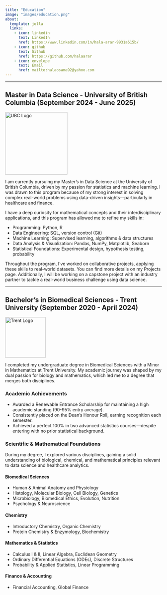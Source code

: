 ```yaml
---
title: "Education"
image: "images/education.png"
about:
  template: jolla
  links:
    - icon: linkedin
      text: LinkedIn
      href: https://www.linkedin.com/in/hala-arar-9931a615b/
    - icon: github
      text: Github
      href: https://github.com/halaarar
    - icon: envelope
      text: Email
      href: mailto:halaosama92@yahoo.com
---
```





----

## Master in Data Science - University of British Columbia (September 2024 - June 2025) 

<img src="images/ubc.png" alt="UBC Logo" width="200" class="mx-auto d-block">

I am currently pursuing my Master's in Data Science at the University of British Columbia, driven by my passion for statistics and machine learning. I was drawn to this program because of my strong interest in solving complex real-world problems using data-driven insights—particularly in healthcare and finance.

I have a deep curiosity for mathematical concepts and their interdisciplinary applications, and this program has allowed me to refine my skills in:

- Programming: Python, R
- Data Engineering: SQL, version control (Git)
- Machine Learning: Supervised learning, algorithms & data structures
- Data Analysis & Visualization: Pandas, NumPy, Matplotlib, Seaborn
- Statistical Foundations: Experimental design, hypothesis testing, probability

Throughout the program, I’ve worked on collaborative projects, applying these skills to real-world datasets. You can find more details on my Projects page. Additionally, I will be working on a capstone project with an industry partner to tackle a real-world business challenge using data science.

---


## Bachelor's in Biomedical Sciences - Trent University (September 2020 - April 2024)

<img src="images/trent.png" alt="Trent Logo" width="130" class="mx-auto d-block">

I completed my undergraduate degree in Biomedical Sciences with a Minor in Mathematics at Trent University. My academic journey was shaped by my dual passion for biology and mathematics, which led me to a degree that merges both disciplines.

### Academic Achievements
- Awarded a Renewable Entrance Scholarship for maintaining a high academic standing (90-95% entry average).
- Consistently placed on the Dean’s Honour Roll, earning recognition each semester.
- Achieved a perfect 100% in two advanced statistics courses—despite entering with no prior statistical background.

### Scientific & Mathematical Foundations
During my degree, I explored various disciplines, gaining a solid understanding of biological, chemical, and mathematical principles relevant to data science and healthcare analytics.


#### Biomedical Sciences
- Human & Animal Anatomy and Physiology
- Histology, Molecular Biology, Cell Biology, Genetics
- Microbiology, Biomedical Ethics, Evolution, Nutrition
- Psychology & Neuroscience

#### Chemistry
- Introductory Chemistry, Organic Chemistry
- Protein Chemistry & Enzymology, Biochemistry

#### Mathematics & Statistics
- Calculus I & II, Linear Algebra, Euclidean Geometry
- Ordinary Differential Equations (ODEs), Discrete Structures
- Probability & Applied Statistics, Linear Programming


#### Finance & Accounting
- Financial Accounting, Global Finance

